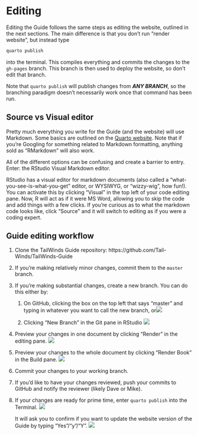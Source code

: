 # Editing

Editing the Guide follows the same steps as editing the website, outlined in the next sections. The main difference is that you don't run "render website", but instead type

``` bash
quarto publish
```

into the terminal. This compiles everything and commits the changes to the `gh-pages` branch. This branch is then used to deploy the website, so don't edit that branch.

Note that `quarto publish` will publish changes from ***ANY BRANCH***, so the branching paradigm doesn't necessarily work once that command has been run.

## Source vs Visual editor

Pretty much everything you write for the Guide (and the website) will use Markdown. Some basics are outlined on the [Quarto website](https://quarto.org/docs/authoring/markdown-basics.html). Note that if you're Googling for something related to Markdown formatting, anything sold as "RMarkdown" will also work.

All of the different options can be confusing and create a barrier to entry. Enter: the RStudio Visual Markdown editor.

RStudio has a visual editor for markdown documents (also called a "what-you-see-is-what-you-get" editor, or WYSIWYG, or "wizzy-wig", how fun!). You can activate this by clicking "Visual" in the top left of your code editing pane. Now, R will act as if it were MS Word, allowing you to skip the code and add things with a few clicks. If you're curious as to what the markdown code looks like, click "Source" and it will switch to editing as if you were a coding expert.

## Guide editing workflow

1.  Clone the TailWinds Guide repository: https://github.com/Tail-Winds/TailWinds-Guide

2.  If you're making relatively minor changes, commit them to the `master` branch.

3.  If you're making substantial changes, create a new branch. You can do this either by:

    1.  On GitHub, clicking the box on the top left that says "master" and typing in whatever you want to call the new branch, or![](images/create_branch.png)

    2.  Clicking "New Branch" in the Git pane in RStudio ![](images/create_branch_rstudio.png)

4.  Preview your changes in one document by clicking "Render" in the editing pane. ![](images/render_button.png)

5.  Preview your changes to the whole document by clicking "Render Book" in the Build pane. ![](images/render_book.png)

6.  Commit your changes to your working branch.

7.  If you'd like to have your changes reviewed, push your commits to GitHub and notify the reviewer (likely Dave or Mike).

8.  If your changes are ready for prime time, enter `quarto publish` into the Terminal. ![](images/quarto_publish.png)

    It will ask you to confirm if you want to update the website version of the Guide by typing "Yes"/"y"/"Y". ![](images/quarto_publish_confirm.png)
